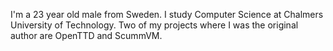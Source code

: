 {{en/Archive/Community/Users/Infobox Developer|
realname=Ludvig Strigeus|
birthyear=1981|
codingspec=OpenTTD Author and first project leader|
currentstat=Inactive/Retired|
website=www.ludde.biz/|
}}
I'm a 23 year old male from Sweden. I study Computer Science at Chalmers University of Technology. 
Two of my projects where I was the original author are OpenTTD and ScummVM.